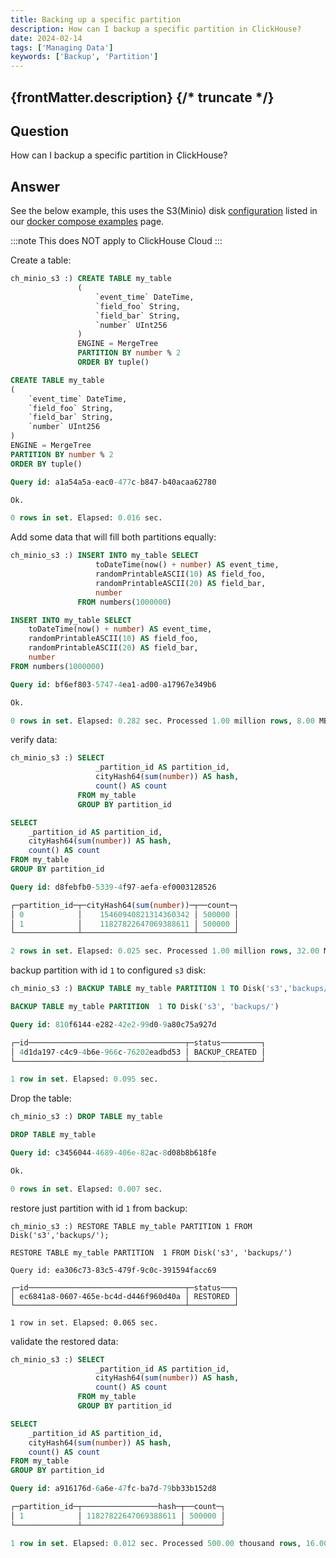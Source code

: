 ```yaml
---
title: Backing up a specific partition
description: How can I backup a specific partition in ClickHouse?
date: 2024-02-14
tags: ['Managing Data']
keywords: ['Backup', 'Partition']
---
```


{frontMatter.description}
{/* truncate */}
---

## Question

How can I backup a specific partition in ClickHouse?

## Answer

See the below example, this uses the S3(Minio) disk [configuration](https://github.com/ClickHouse/examples/blob/main/docker-compose-recipes/recipes/ch-and-minio-S3/README.md) listed in our [docker compose examples](https://github.com/ClickHouse/examples/blob/main/docker-compose-recipes/README.md) page.

:::note
This does NOT apply to ClickHouse Cloud
:::

Create a table:

```sql
ch_minio_s3 :) CREATE TABLE my_table
               (
                   `event_time` DateTime,
                   `field_foo` String,
                   `field_bar` String,
                   `number` UInt256
               )
               ENGINE = MergeTree
               PARTITION BY number % 2
               ORDER BY tuple()

CREATE TABLE my_table
(
    `event_time` DateTime,
    `field_foo` String,
    `field_bar` String,
    `number` UInt256
)
ENGINE = MergeTree
PARTITION BY number % 2
ORDER BY tuple()

Query id: a1a54a5a-eac0-477c-b847-b40acaa62780

Ok.

0 rows in set. Elapsed: 0.016 sec.
```

Add some data that will fill both partitions equally:

```sql
ch_minio_s3 :) INSERT INTO my_table SELECT
                   toDateTime(now() + number) AS event_time,
                   randomPrintableASCII(10) AS field_foo,
                   randomPrintableASCII(20) AS field_bar,
                   number
               FROM numbers(1000000)

INSERT INTO my_table SELECT
    toDateTime(now() + number) AS event_time,
    randomPrintableASCII(10) AS field_foo,
    randomPrintableASCII(20) AS field_bar,
    number
FROM numbers(1000000)

Query id: bf6ef803-5747-4ea1-ad00-a17967e349b6

Ok.

0 rows in set. Elapsed: 0.282 sec. Processed 1.00 million rows, 8.00 MB (3.55 million rows/s., 28.39 MB/s.)
```

verify data:

```sql
ch_minio_s3 :) SELECT
                   _partition_id AS partition_id,
                   cityHash64(sum(number)) AS hash,
                   count() AS count
               FROM my_table
               GROUP BY partition_id

SELECT
    _partition_id AS partition_id,
    cityHash64(sum(number)) AS hash,
    count() AS count
FROM my_table
GROUP BY partition_id

Query id: d8febfb0-5339-4f97-aefa-ef0003128526

┌─partition_id─┬─cityHash64(sum(number))─┬──count─┐
│ 0            │    15460940821314360342 │ 500000 │
│ 1            │    11827822647069388611 │ 500000 │
└──────────────┴─────────────────────────┴────────┘

2 rows in set. Elapsed: 0.025 sec. Processed 1.00 million rows, 32.00 MB (39.97 million rows/s., 1.28 GB/s.)
```

backup partition with id `1` to configured `s3` disk:

```sql
ch_minio_s3 :) BACKUP TABLE my_table PARTITION 1 TO Disk('s3','backups/');

BACKUP TABLE my_table PARTITION  1 TO Disk('s3', 'backups/')

Query id: 810f6144-e282-42e2-99d0-9a80c75a927d

┌─id───────────────────────────────────┬─status─────────┐
│ 4d1da197-c4c9-4b6e-966c-76202eadbd53 │ BACKUP_CREATED │
└──────────────────────────────────────┴────────────────┘

1 row in set. Elapsed: 0.095 sec.
```

Drop the table:

```sql
ch_minio_s3 :) DROP TABLE my_table

DROP TABLE my_table

Query id: c3456044-4689-406e-82ac-8d08b8b618fe

Ok.

0 rows in set. Elapsed: 0.007 sec.
```

restore just partition with id `1` from backup:

```
ch_minio_s3 :) RESTORE TABLE my_table PARTITION 1 FROM Disk('s3','backups/');

RESTORE TABLE my_table PARTITION  1 FROM Disk('s3', 'backups/')

Query id: ea306c73-83c5-479f-9c0c-391594facc69

┌─id───────────────────────────────────┬─status───┐
│ ec6841a8-0607-465e-bc4d-d446f960d40a │ RESTORED │
└──────────────────────────────────────┴──────────┘

1 row in set. Elapsed: 0.065 sec.
```

validate the restored data:

```sql
ch_minio_s3 :) SELECT
                   _partition_id AS partition_id,
                   cityHash64(sum(number)) AS hash,
                   count() AS count
               FROM my_table
               GROUP BY partition_id

SELECT
    _partition_id AS partition_id,
    cityHash64(sum(number)) AS hash,
    count() AS count
FROM my_table
GROUP BY partition_id

Query id: a916176d-6a6e-47fc-ba7d-79bb33b152d8

┌─partition_id─┬─────────────────hash─┬──count─┐
│ 1            │ 11827822647069388611 │ 500000 │
└──────────────┴──────────────────────┴────────┘

1 row in set. Elapsed: 0.012 sec. Processed 500.00 thousand rows, 16.00 MB (41.00 million rows/s., 1.31 GB/s.)
```
